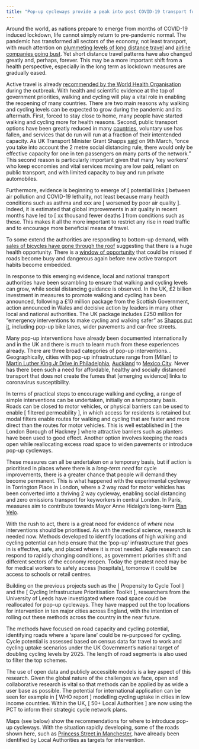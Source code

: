 ```yaml
---
title: "Pop-up cycleways provide a peak into post COVID-19 transport futures"
---
```


Around the world, as nations prepare to emerge from months of COVID-19 induced lockdown, life cannot simply return to pre-pandemic normal. The pandemic has transformed all sectors of the economy, not least transport, with much attention on [plummeting levels of long distance travel](https://osf.io/preprints/socarxiv/v3g5d/) and [airline companies going bust](https://arxiv.org/abs/2004.08460). Yet short distance travel patterns have also changed greatly and, perhaps, forever.
This may be a more important shift from a health perspective, especially in the long term as lockdown measures are gradually eased.

Active travel is already [recommended by the World Health Organisation](https://who.canto.global/pdfviewer/viewer/viewer.html?share=share%2Calbum%2CU6GDM&column=document&id=q3v02qdsh114763ffe3apo4s2p&suffix=pdf) during the outbreak.
With health and scientific evidence at the top of government priorities, walking and cycling will play a vital role in enabling the reopening of many countries.
There are two main reasons why walking and cycling levels can be expected to grow during the pandemic and its aftermath. First, forced to stay close to home, many people have started walking and cycling more for health reasons. Second, public transport options have been greatly reduced in many [countries](https://doi.org/10.1126/science.abb6105), voluntary use has fallen, and services that do run will run at a fraction of their intentended capacity. 
As UK Transport Minister Grant Shapps [said](https://www.gov.uk/government/speeches/transport-secretarys-statement-on-coronavirus-covid-19-9-may-2020) on 9th March, "once you take into account the 2 metre social distancing rule, there would only be effective capacity for one in ten passengers on many parts of the network."
This second reason is particularly important given that many 'key workers' who keep economies and vital services moving are low paid, reliant on public transport, and with limited capacity to buy and run private automobiles.

Furthermore, evidence is beginning to emerge of [ potential links ] between air pollution and COVID-19 lethality, not least because many health conditions such as asthma and xxx are [ worsened by poor air quality ].
Indeed, it is estimated that global improvements in air quality in recent months have led to [ xx thousand fewer deaths ] from conditions such as these.
This makes it all the more important to restrict any rise in road traffic and to encourage more beneficial means of travel.

To some extend the authorities are responding to bottom-up demand, with [sales of bicycles have gone through the roof](https://www.bbc.co.uk/news/business-52564351) suggesting that there is a huge health opportunity.
There is a [window of opportunity](link to Forbes article) that could be missed if roads become busy and dangerous again before new active transport habits become embedded. 

<!-- Active travel has extensive [ social and environmental benefits ]. Physical activity is associated with XX health conditions….. mental health…..isolation... -->
In response to this emerging evidence, local and national transport authorities have been scrambling to ensure that walking and cycling levels can grow, while social distancing guidance is observed.
<!-- A range of interventions has been [proposed](link to academic article from USA - rl) but it is clear that leadership, national guidance, funding and evidence on *where to invest* is needed to 'lock-in' the benefits of the nascent active transport revolution. -->
In the UK, £2 billion investment in measures to promote walking and cycling has been announced, following a £10 million package from the Scottish Government, action announced in Wales and decisive action by leaders in many other local and national authorities.
The UK package includes £250 million for "emergency interventions to make cycling and walking safer" as [Shapps put it](https://www.gov.uk/government/speeches/transport-secretarys-statement-on-coronavirus-covid-19-9-may-2020), including pop-up bike lanes, wider pavements and car-free streets.

Many pop-up interventions have already been documented internationally and in the UK and there is much to learn much from these experiences already.
There are three broad categories of pop-up interventions...
Geographically, cities with pop-up infrastructure range from [Milan] to [Martin Luther King Jr Drive in Philadelphia](https://www.theguardian.com/world/2020/apr/11/world-cities-turn-their-streets-over-to-walkers-and-cyclists ""), [Auckland](https://www.roadtraffic-technology.com/news/nz-govt-extra-wide-footpaths/) to [Mexico City](https://bicitekas.org/sites/default/files/public/manuales/propuesta_ciclovias_temporales_cdmxvfinal.pdf). Never has there been such a need for affordable, healthy and socially distanced transport that does not create the fumes that [emerging evidence] links to coronavirus susceptibility. 

In terms of practical steps to encourage walking and cycling, a range of simple interventions can be undertaken, initially on a temporary basis. Roads can be closed to motor vehicles, or physical barriers can be used to enable [ filtered permeability ], in which access for residents is retained but modal filters enable routes for walking and cycling that are faster and more direct than the routes for motor vehicles. This is well established in [ the London Borough of Hackney ] where attractive barriers such as planters have been used to good effect. Another option involves keeping the roads open while reallocating excess road space to widen pavements or introduce pop-up cycleways. 

These measures can all be undertaken on a temporary basis, but if action is prioritised in places where there is a *long-term need* for cycle improvements, there is a greater chance that people will demand they become permanent. This is what happened with the experimental cycleway in Torrington Place in London, where a 2 way road for motor vehicles has been converted into a thriving 2 way cycleway, enabling social distancing and zero emissions transport for keyworkers in central London. In Paris, measures aim to contribute towards Mayor Anne Hidalgo's long-term [Plan Velo](https://www.curbed.com/2020/1/15/21065343/bike-paris-cycling-anne-hidalgo).

With the rush to act, there is a great need for evidence of *where* new interventions should be prioritised. As with the medical science, research is needed now. Methods developed to identify locations of high walking and cycling potential can help ensure that the ‘pop-up’ infrastructure that goes in is effective, safe, and placed where it is most needed. Agile research can respond to rapidly changing conditions, as government priorities shift and different sectors of the economy reopen. Today the greatest need may be for medical workers to safely access [hospitals], tomorrow it could be access to schools or retail centres.

Building on the previous projects such as the [ Propensity to Cycle Tool ] and the [ Cycling Infrastructure Prioritisation Toolkit ], researchers from the University of Leeds have investigated where road space could be reallocated for pop-up cycleways. They have mapped out the top locations for intervention in ten major cities across England, with the intention of rolling out these methods across the country in the near future. 

The methods have focused on road capacity and cycling potential, identifying roads where a ‘spare lane’ could be re-purposed for cycling. Cycle potential is assessed based on census data for travel to work and cycling uptake scenarios under the UK Government’s national target of doubling cycling levels by 2025. The length of road segments is also used to filter the top schemes.

The use of open data and publicly accessible models is a key aspect of this research. Given the global nature of the challenges we face, open and collaborative research is vital so that methods can be applied by as wide a user base as possible. The potential for international application can be seen for example in [ WHO report ] modelling cycling uptake in cities in low income countries. Within the UK, [ 50+ Local Authorities ] are now using the PCT to inform their strategic cycle network plans.

Maps (see below) show the recommendations for where to introduce pop-up cycleways. With the situation rapidly developing, some of the roads shown here, such as [Princess Street in Manchester](https://www.manchestereveningnews.co.uk/news/greater-manchester-news/part-deansgate-close-cars-city-18178175), have already been identified by Local Authorities as targets for intervention.







<!-- # Where is pop-up infrastructure most needed? -->

<!-- # Story  -->

<!-- The COVID-19 pandemic has transformed all sectors of the economy. -->
<!-- Transport patterns have been dramatically altered, with much discussion of plummeting demand for long distance travel. -->
<!-- Yet short-distance travel patterns have also changed greatly and, from a health and well-being perspective, this may be a more important shift. -->
<!-- With temporary infrastructure being put in place in dozens of cities worldwide, from [Park Lane in London](https://www.forbes.com/sites/carltonreid/2020/05/06/pop-up-cycleway-for-park-lane-as-tenfold-increase-in-cycling-predicted-for-london/#48aad0705b1e) to [Martin Luther King Jr Drive in Philadelphia](https://www.theguardian.com/world/2020/apr/11/world-cities-turn-their-streets-over-to-walkers-and-cyclists), [Auckland](https://www.roadtraffic-technology.com/news/nz-govt-extra-wide-footpaths/) to [Mexico City](https://bicitekas.org/sites/default/files/public/manuales/propuesta_ciclovias_temporales_cdmxvfinal.pdf), never has there been such a need for affordable, healthy and socially isolated transport that does not create the fumes that emerging evidence links to coronavirus susceptibility. -->
<!-- With the rush to act, there is a great need for evidence of *where* new interventions should be prioritised. -->
<!-- As with the medical science, research is needed now. -->
<!-- Methods developed to identify locations of high walking and cycling potential can help ensure that the 'pop-up' infrastructure that goes in now is effective, safe, and placed where it is most needed. -->


<!-- (this would be two to three sentences summarizing the article’s focus) -->

<!-- # Significance  -->

<!-- (why is this story interesting/relevant? Particularly to general audience, why should they care?)  --> 
<!-- Politicians of all stripes recognise the importance of acting now to prevent a surge in car use and resulting air pollution when the lockdown is gradually released. -->
<!-- Sadiq Kahn has advocated re-allocating road space for walking and cycling, and Boris Johnson has [talked](https://twitter.com/SomethingELLIS/status/1258031387334053888) of a post COVID-19 "new golden age for cycling". -->
<!-- Without evidence there is a risk that these words are not supported by effective and long-term interventions. -->
<!-- Our research into prioritising the right kind of cycling infrastructure where it is most needed can ensure that decisions made now are of maximum benefit for the coming months when physical distancing will need to continue. -->
<!-- Polls showing people do not want to 'return to normal' also suggest that the COVID-19 crisis represents an historic opportunity to readjust transport cities in favour of health. -->
<!-- If pop-up cycleways go where there is *long term need* there is a greater chance that people will demand they become permanent, as happened with the experimental cycleway in Torrington Place in London, where a 2 way road for motor vehicles has been converted into a thriving 2 way cycleway, enabling social distancing and zero emissions transport for keyworkers in central London. -->

<!-- # Key points -->

<!-- - Our analysis of data generated for the Department for Transport funded Propensity to Cycle Tool (PCT) and Cycling Infrastructure Prioritisation Toolkit (CyIPT) has already flagged dozens of roads in 10 major cities across England where a 'spare lane' could be replaced by low-cost bidirectional temporary infrastructure.  -->
<!-- - A method highlights roads based on number of lanes, cycling potential and length. -->
<!-- - Feedback from cycle campaigners coordinated by CyclingUK suggests the results for 10 cities (London, Birmingham, Manchester, Leeds, Liverpool, Newcastle, Sheffield, Cambridge, Bristol, Leicester) match intuition and can support local knowledge and community engagement in support of temporary infrastructure. -->
<!-- - Further work, which we are discussing with the Department for Transport, will develop more sophisticated methods to provide evidence that is urgently needed to support pop-up spaces in the UK and beyond. -->

<!-- CyclingUK are putting out a press release as an exclusive to national media organisations. -->
<!-- This article will provide a more detailed view to go out the following day while interest in the topic is at a peak. -->

<!-- Results for Manchester shown below, which highlights Priness Street, one of the roads where [space for active travel will be increased](https://www.manchestereveningnews.co.uk/news/greater-manchester-news/part-deansgate-close-cars-city-18178175) as part of the post COVID-19 recovery package in Greater Manchester. -->

<!-- ![](https://raw.githubusercontent.com/cyipt/tempCycleways/master/README_files/figure-gfm/manchester-1.png) -->



<!-- Other key points(anything additional that you want to make sure they consider/know about) Highlighting the website further etc and we would also mention the BBC exclusive here. I’ve never had a problem with the Conversation agreeing to hold off on publishing an article until an embargo or exclusive deadline has been met. However it would be good to make clear how the Conversation article will differ from the BBC coverage.   -->

 <!-- supporting the case for reclaiming road space for safe, socially distanced key worker travel. -->